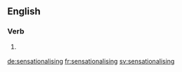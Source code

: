 ==English==

===Verb===
{{head|en|present participle}}

# {{label|en|British}} {{present participle of|sensationalise|lang=en|nocat=1}}

[[de:sensationalising]]
[[fr:sensationalising]]
[[sv:sensationalising]]